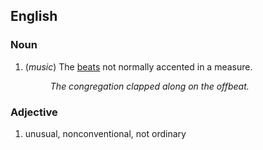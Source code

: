 ==English==

=== Noun ===
# (''music'') The [[beat]]s not normally accented in a measure.
#: ''The congregation clapped along on the offbeat.''

=== Adjective ===
#unusual, nonconventional, not ordinary